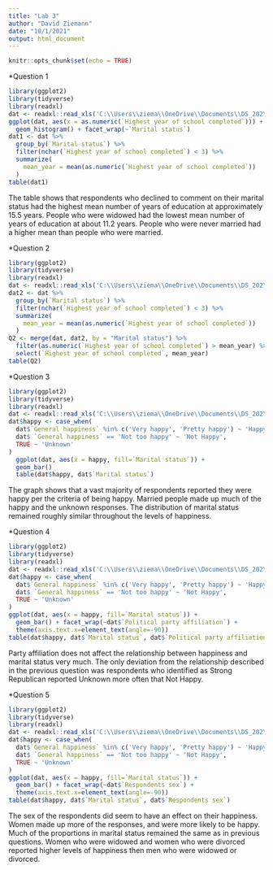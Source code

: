 ```yaml
---
title: "Lab 3"
author: "David Ziemann"
date: "10/1/2021"
output: html_document
---
```


```r
knitr::opts_chunk$set(echo = TRUE)
```

*Question 1
```r
library(ggplot2)
library(tidyverse)
library(readxl)
dat <- readxl::read_xls('C:\\Users\\ziema\\OneDrive\\Documents\\DS_202\\GSS.xls')
ggplot(dat, aes(x = as.numeric(`Highest year of school completed`))) + 
  geom_histogram() + facet_wrap(~`Marital status`)
dat1 <- dat %>% 
  group_by(`Marital status`) %>% 
  filter(nchar(`Highest year of school completed`) < 3) %>%
  summarize(
    mean_year = mean(as.numeric(`Highest year of school completed`))
  )
table(dat1)
```
The table shows that respondents who declined to comment on their marital status had the highest mean number of years of education at approximately 15.5 years. People who were widowed had the lowest mean number of years of education at about 11.2 years. People who were never married had a higher mean than people who were married. 

*Question 2
```r
library(ggplot2)
library(tidyverse)
library(readxl)
dat <- readxl::read_xls('C:\\Users\\ziema\\OneDrive\\Documents\\DS_202\\GSS.xls')
dat2 <- dat %>% 
  group_by(`Marital status`) %>% 
  filter(nchar(`Highest year of school completed`) < 3) %>%
  summarize(
    mean_year = mean(as.numeric(`Highest year of school completed`))
  )
Q2 <- merge(dat, dat2, by = "Marital status") %>%
  filter(as.numeric(`Highest year of school completed`) > mean_year) %>%
  select(`Highest year of school completed`, mean_year)
table(Q2)
```

*Question 3
```r
library(ggplot2)
library(tidyverse)
library(readxl)
dat <- readxl::read_xls('C:\\Users\\ziema\\OneDrive\\Documents\\DS_202\\GSS.xls')
dat$happy <- case_when(
  dat$`General happiness` %in% c('Very happy', 'Pretty happy') ~ 'Happy',
  dat$ `General happiness` == 'Not too happy' ~ 'Not Happy',
  TRUE ~ 'Unknown'
)
  ggplot(dat, aes(x = happy, fill=`Marital status`)) + 
  geom_bar()
  table(dat$happy, dat$`Marital status`)
```
The graph shows that a vast majority of respondents reported they were happy per the criteria of being happy. Married people made up much of the happy and the unknown responses. The distribution of marital status remained roughly similar throughout the levels of happiness. 

*Question 4
```r
library(ggplot2)
library(tidyverse)
library(readxl)
dat <- readxl::read_xls('C:\\Users\\ziema\\OneDrive\\Documents\\DS_202\\GSS.xls')
dat$happy <- case_when(
  dat$`General happiness` %in% c('Very happy', 'Pretty happy') ~ 'Happy',
  dat$ `General happiness` == 'Not too happy' ~ 'Not Happy',
  TRUE ~ 'Unknown'
)
ggplot(dat, aes(x = happy, fill=`Marital status`)) + 
  geom_bar() + facet_wrap(~dat$`Political party affiliation`) +
  theme(axis.text.x=element_text(angle=-90))
table(dat$happy, dat$`Marital status`, dat$`Political party affiliation`)
```
Party affiliation does not affect the relationship between happiness and marital status very much. The only deviation from the relationship described in the previous question was respondents who identified as Strong Republican reported Unknown more often that Not Happy.

*Question 5
```r
library(ggplot2)
library(tidyverse)
library(readxl)
dat <- readxl::read_xls('C:\\Users\\ziema\\OneDrive\\Documents\\DS_202\\GSS.xls')
dat$happy <- case_when(
  dat$`General happiness` %in% c('Very happy', 'Pretty happy') ~ 'Happy',
  dat$ `General happiness` == 'Not too happy' ~ 'Not Happy',
  TRUE ~ 'Unknown'
)
ggplot(dat, aes(x = happy, fill=`Marital status`)) + 
  geom_bar() + facet_wrap(~dat$`Respondents sex`) +
  theme(axis.text.x=element_text(angle=-90))
table(dat$happy, dat$`Marital status`, dat$`Respondents sex`)
```
The sex of the respondents did seem to have an effect on their happiness. Women made up more of the responses, and were more likely to be happy. Much of the proportions in marital status remained the same as in previous questions. Women who were widowed and women who were divorced reported higher levels of happiness then men who were widowed or divorced. 


